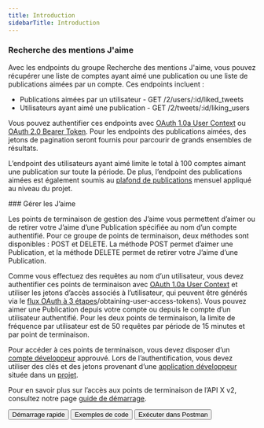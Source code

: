 ```yaml
---
title: Introduction
sidebarTitle: Introduction
---
```



### Recherche des mentions J&#39;aime

Avec les endpoints du groupe Recherche des mentions J&#39;aime, vous pouvez récupérer une liste de comptes ayant aimé une publication ou une liste de publications aimées par un compte. Ces endpoints incluent :

* Publications aimées par un utilisateur - GET /2/users/:id/liked&#95;tweets
* Utilisateurs ayant aimé une publication - GET /2/tweets/:id/liking&#95;users

Vous pouvez authentifier ces endpoints avec [OAuth 1.0a User Context](/fr/resources/fundamentals/authentication) ou [OAuth 2.0 Bearer Token](/fr/resources/fundamentals/authentication#oauth-2-0). Pour les endpoints des publications aimées, des jetons de pagination seront fournis pour parcourir de grands ensembles de résultats.

L’endpoint des utilisateurs ayant aimé limite le total à 100 comptes aimant une publication sur toute la période. De plus, l’endpoint des publications aimées est également soumis au [plafond de publications](/fr/x-api/fundamentals/post-cap) mensuel appliqué au niveau du projet.
 

<div id="manage-likes">
  ### Gérer les J’aime
</div>

Les points de terminaison de gestion des J’aime vous permettent d’aimer ou de retirer votre J’aime d’une Publication spécifiée au nom d’un compte authentifié. Pour ce groupe de points de terminaison, deux méthodes sont disponibles : POST et DELETE. La méthode POST permet d’aimer une Publication, et la méthode DELETE permet de retirer votre J’aime d’une Publication.

Comme vous effectuez des requêtes au nom d’un utilisateur, vous devez authentifier ces points de terminaison avec [OAuth 1.0a User Context](/fr/resources/fundamentals/authentication) et utiliser les jetons d’accès associés à l’utilisateur, qui peuvent être générés via le [flux OAuth à 3 étapes](/fr/resources/fundamentals/authentication#oauth-1-0a-2)/obtaining-user-access-tokens). Vous pouvez aimer une Publication depuis votre compte ou depuis le compte d’un utilisateur authentifié. Pour les deux points de terminaison, la limite de fréquence par utilisateur est de 50 requêtes par période de 15 minutes et par point de terminaison.

Pour accéder à ces points de terminaison, vous devez disposer d’un [compte développeur](/fr/resources/fundamentals/developer-portal) approuvé. Lors de l’authentification, vous devez utiliser des clés et des jetons provenant d’une [application développeur](/fr/resources/fundamentals/developer-apps) située dans un [projet](/fr/resources/fundamentals/projects).

Pour en savoir plus sur l’accès aux points de terminaison de l’API X v2, consultez notre page [guide de démarrage](/fr/x-api/getting-started/about-x-api).

<div class="flex space-x-2">
  <Button href="/fr/x-api/posts/likes/quickstart/likes-lookup">
    Démarrage rapide
  </Button>

  <Button href="https://github.com/xdevplatform/Twitter-API-v2-sample-code">
    Exemples de code
  </Button>

  <Button href="https://app.getpostman.com/run-collection/9956214-784efcda-ed4c-4491-a4c0-a26470a67400">
    Exécuter dans Postman
  </Button>
</div>